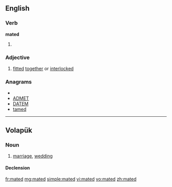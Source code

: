 ==English==

===Verb===
'''mated'''

# {{past of|[[mate]]}}

===Adjective===
{{en-adj|-}}

# [[fitted]] [[together]] or [[interlocked]]

===Anagrams===
* {{alphagram|ademt}}
* [[ADMET#English|ADMET]]
* [[DATEM#English|DATEM]]
* [[tamed#English|tamed]]

----

==Volapük==

===Noun===
{{vo-noun}}

# [[marriage]], [[wedding]]

====Declension====
{{vo-decl-noun}}

[[fr:mated]]
[[mg:mated]]
[[simple:mated]]
[[vi:mated]]
[[vo:mated]]
[[zh:mated]]